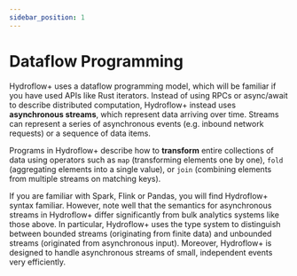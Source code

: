 ```yaml
---
sidebar_position: 1
---
```


# Dataflow Programming
Hydroflow+ uses a dataflow programming model, which will be familiar if you have used APIs like Rust iterators. Instead of using RPCs or async/await to describe distributed computation, Hydroflow+ instead uses **asynchronous streams**, which represent data arriving over time. Streams can represent a series of asynchronous events (e.g. inbound network requests) or a sequence of data items.

Programs in Hydroflow+ describe how to **transform** entire collections of data using operators such as `map` (transforming elements one by one), `fold` (aggregating elements into a single value), or `join` (combining elements from multiple streams on matching keys).

If you are familiar with Spark, Flink or Pandas, you will find Hydroflow+ syntax familiar. However, note well that the semantics for asynchronous streams in Hydroflow+ differ significantly from bulk analytics systems like those above. In particular, Hydroflow+ uses the type system to distinguish between bounded streams (originating from finite data) and unbounded streams (originated from asynchronous input). Moreover, Hydroflow+ is designed to handle asynchronous streams of small, independent events very efficiently.

<!-- TODO(shadaj): link to collections section -->
<!-- TODO(shadaj): show example of mermaid graph -->
